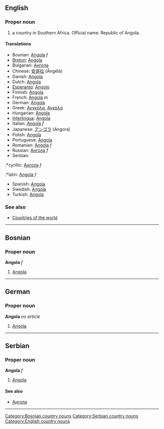 ==English==
===Proper noun===
#a country in Southern Africa. Official name: Republic of Angola.
====Translations====
*Bosnian: [[Angola]] ''f''
*[[Breton]]: [[Angola]]
*Bulgarian: [[Ангола]]
*Chinese: [[安哥拉]] (Āngēlā)
*Danish: [[Angola]]
*Dutch: [[Angola]]
*[[Esperanto]]: [[Angolo]]
*Finnish: [[Angola]]
*French: [[Angola]] ''m''
*German: [[Angola]]
*Greek: [[Ανγκόλα]], [[Αγκόλα]]
*Hungarian: [[Angola]]
*[[Interlingua]]: [[Angola]]
*Italian: [[Angola]] ''f''
*Japanese: [[アンゴラ]] (Angora)
*Polish: [[Angola]]
*Portuguese: [[Angola]]
*Romanian: [[Angola]] ''f''
*Russian: [[Ангола]] ''f''
*Serbian:
:*cyrillic: [[Ангола]] ''f''
:*latin: [[Angola]] ''f''
*Spanish: [[Angola]]
*Swedish: [[Angola]]
*Turkish: [[Angola]]
===See also===
*[[Countries of the world]]
----
==Bosnian==
===Proper noun===
'''Angola''' ''f''
#[[Angola]]
[[Category:Bosnian country nouns]]
----
==German==
===Proper noun===
'''Angola''' ''no article''
#[[Angola]]
----
==Serbian==
===Proper noun===
'''Angola''' ''f''
#[[Angola]]
====See also====
*[[Ангола]]
[[Category:Serbian country nouns]]
----
[[Category:English country nouns]]